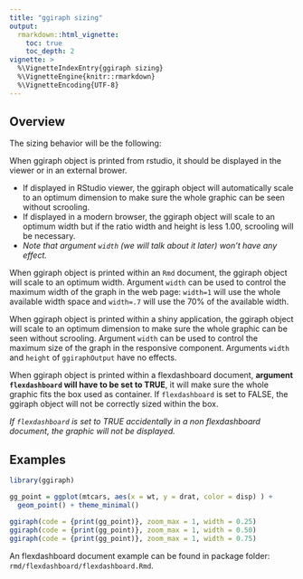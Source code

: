 ```yaml
---
title: "ggiraph sizing"
output: 
  rmarkdown::html_vignette:
    toc: true 
    toc_depth: 2
vignette: >
  %\VignetteIndexEntry{ggiraph sizing}
  %\VignetteEngine{knitr::rmarkdown}
  %\VignetteEncoding{UTF-8}
---
```




## Overview

The sizing behavior will be the following:

When ggiraph object is printed from rstudio, it should be displayed in the viewer or in an external brower. 

* If displayed in RStudio viewer, the ggiraph object will automatically scale to an optimum dimension to make sure the whole graphic can be seen without scrooling. 
* If displayed in a modern browser, the ggiraph object will scale to an optimum width but if the ratio width and height is less 1.00, scrooling will be necessary. 
* *Note that argument `width` (we will talk about it later) won't have any effect.*
    
When ggiraph object is printed within an `Rmd` document, the ggiraph object will scale to an optimum width. Argument `width` can be used to control the maximum width of the graph in the web page: `width=1` will use the whole available width space and `width=.7` will use the 70% of the available width.

When ggiraph object is printed within a shiny application, the ggiraph object will scale to an optimum dimension to make sure the whole graphic can be seen without scrooling. Argument `width` can be used to control the maximum size of the graph in the responsive component. Arguments `width` and `height` of `ggiraphOutput` have no effects. 

When ggiraph object is printed within a flexdashboard document, **argument `flexdashboard` will have to be set to TRUE**, it will make sure the whole graphic fits the box used as container. If `flexdashboard` is set to FALSE, the ggiraph object will not be correctly sized within the box. 

*If `flexdashboard` is set to TRUE accidentally in a non flexdashboard document, the graphic will not be displayed.*

## Examples

```r
library(ggiraph)

gg_point = ggplot(mtcars, aes(x = wt, y = drat, color = disp) ) +
  geom_point() + theme_minimal()

ggiraph(code = {print(gg_point)}, zoom_max = 1, width = 0.25)
ggiraph(code = {print(gg_point)}, zoom_max = 1, width = 0.50)
ggiraph(code = {print(gg_point)}, zoom_max = 1, width = 0.75)
```

An flexdashboard document example can be found in package folder: `rmd/flexdashboard/flexdashboard.Rmd`.

